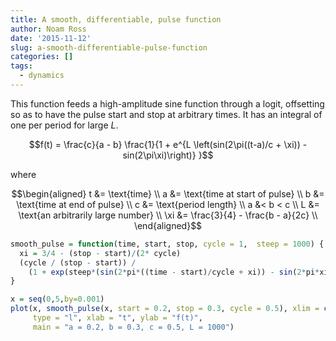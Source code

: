 ```yaml
---
title: A smooth, differentiable, pulse function
author: Noam Ross
date: '2015-11-12'
slug: a-smooth-differentiable-pulse-function
categories: []
tags:
  - dynamics
---
```


This function feeds a high-amplitude sine function through a logit, offsetting so
as to have the pulse start and stop at arbitrary times.  It has an integral of
one per period for large $L$.

$$f(t) = \frac{c}{a - b}
  \frac{1}{1 + e^{L \left(sin(2\pi((t-a)/c + \xi)) - sin(2\pi\xi)\right)}
}$$

where

$$\begin{aligned}
t &= \text{time} \\
a &= \text{time at start of pulse} \\
b &= \text{time at end of pulse} \\
c &= \text{period length} \\
a &< b < c \\
L &= \text{an arbitrarily large number} \\
\xi &= \frac{3}{4} - \frac{b - a}{2c} \\
\end{aligned}$$ 

```r
smooth_pulse = function(time, start, stop, cycle = 1,  steep = 1000) {
  xi = 3/4 - (stop - start)/(2* cycle)
  (cycle / (stop - start)) / 
    (1 + exp(steep*(sin(2*pi*((time - start)/cycle + xi)) - sin(2*pi*xi))))
}

x = seq(0,5,by=0.001)
plot(x, smooth_pulse(x, start = 0.2, stop = 0.3, cycle = 0.5), xlim = c(0,2),
     type = "l", xlab = "t", ylab = "f(t)",
     main = "a = 0.2, b = 0.3, c = 0.5, L = 1000")

```


